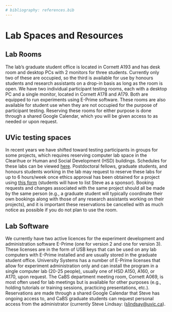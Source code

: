 ```yaml
---
# bibliography: references.bib
---
```


# Lab Spaces and Resources

## Lab Rooms

The lab’s graduate student office is located in Cornett A193 and has desk room and desktop PCs with 2 monitors for three students. Currently only two of these are occupied, so the third is available for use by honours students and research assistants on a drop-in basis as long as the room is open. 
We have two individual participant testing rooms, each with a desktop PC and a single monitor, located in Cornett A178 and A179. Both are equipped to run experiments using E-Prime software. These rooms are also available for student use when they are not occupied for the purpose of participant testing. Reserving these rooms for either purpose is done through a shared Google Calendar, which you will be given access to as needed or upon request. 

## UVic testing spaces

In recent years we have shifted toward testing participants in groups for some projects, which requires reserving computer lab space in the Clearihue or Human and Social Development (HSD) buildings. Schedules for these labs can be viewed [here](https://www.uvic.ca/systems/facilities/classroomdetails/index.php). Postdoctoral fellows, graduate students, and honours students working in the lab may request to reserve these labs for up to 6 hours/week once ethics approval has been obtained for a project using [this form](https://www.uvic.ca/systems/facilities/scfbookings/researchbookings/) (students will have to list Steve as a sponsor). Booking requests and changes associated with the same project should all be made by the same person (e.g., a graduate student will typically coordinate their own bookings along with those of any research assistants working on their projects), and it is important these reservations be cancelled with as much notice as possible if you do not plan to use the room.

## Lab Software

We currently have two active licences for the experiment development and administration software E-Prime (one for version 2 and one for version 3). These licenses are in the form of USB keys that can be used on any lab computers with E-Prime installed and are usually stored in the graduate student office. University Systems has a number of E-Prime licenses that allow for experiment administration only and can install the program in a single computer lab (20-25 people), usually one of HSD A150, A160, or A170, upon request.
The CaBS department meeting room, Cornett A069, is most often used for lab meetings but is available for other purposes (e.g., holding tutorials or training sessions, practicing presentations, etc.). Reservations are made through a shared Google Calendar that Steve has ongoing access to, and CaBS graduate students can request personal access from the administrator (currently Steve Lindsay: ([slindsay@uvic.ca](slindsay@uvic.ca)).
